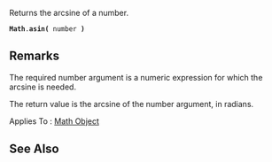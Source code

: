Returns the arcsine of a number.

 '''Math'''.'''asin(''' number ''')'''

==Remarks==
The required number argument is a numeric expression for which the arcsine is needed.

The return value is the arcsine of the number argument, in radians.

Applies To : [[javascript/Math|Math Object]]


==See Also==

              

              

              

              

              

              

